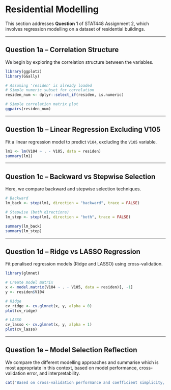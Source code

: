 # Residential Modelling

This section addresses **Question 1** of STAT448 Assignment 2, which involves regression modelling on a dataset of residential buildings.

---

## Question 1a – Correlation Structure

We begin by exploring the correlation structure between the variables.

```r
library(ggplot2)
library(GGally)

# Assuming 'residen' is already loaded
# Simple numeric subset for correlation
residen_num <- dplyr::select_if(residen, is.numeric)

# Simple correlation matrix plot
ggpairs(residen_num)
```

---

## Question 1b – Linear Regression Excluding V105

Fit a linear regression model to predict `V104`, excluding the `V105` variable.

```r
lm1 <- lm(V104 ~ . - V105, data = residen)
summary(lm1)
```

---

## Question 1c – Backward vs Stepwise Selection

Here, we compare backward and stepwise selection techniques.

```r
# Backward
lm_back <- step(lm1, direction = "backward", trace = FALSE)

# Stepwise (both directions)
lm_step <- step(lm1, direction = "both", trace = FALSE)

summary(lm_back)
summary(lm_step)
```

---

## Question 1d – Ridge vs LASSO Regression

Fit penalised regression models (Ridge and LASSO) using cross-validation.

```r
library(glmnet)

# Create model matrix
x <- model.matrix(V104 ~ . - V105, data = residen)[, -1]
y <- residen$V104

# Ridge
cv_ridge <- cv.glmnet(x, y, alpha = 0)
plot(cv_ridge)

# LASSO
cv_lasso <- cv.glmnet(x, y, alpha = 1)
plot(cv_lasso)
```

---

## Question 1e – Model Selection Reflection

We compare the different modelling approaches and summarise which is most appropriate in this context, based on model performance, cross-validation error, and interpretability.

```r
cat("Based on cross-validation performance and coefficient simplicity, the LASSO model is likely to provide the best balance of accuracy and interpretability in this context.")
```
